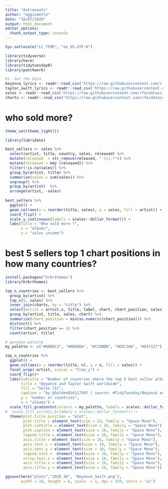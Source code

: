 ```yaml
---
title: "Astronauts"
author: "oggismetto"
date: "16/07/2020"
output: html_document
editor_options: 
  chunk_output_type: console
---
```


```r

Sys.setlocale("LC_TIME", "en_US.UTF-8")

library(tidyverse)
library(here)
library(tidytuesdayR)
library(patchwork)

#1  Get the Data
beyonce_lyrics <- readr::read_csv('https://raw.githubusercontent.com/rfordatascience/tidytuesday/master/data/2020/2020-09-29/beyonce_lyrics.csv')
taylor_swift_lyrics <- readr::read_csv('https://raw.githubusercontent.com/rfordatascience/tidytuesday/master/data/2020/2020-09-29/taylor_swift_lyrics.csv')
sales <- readr::read_csv('https://raw.githubusercontent.com/rfordatascience/tidytuesday/master/data/2020/2020-09-29/sales.csv')
charts <- readr::read_csv('https://raw.githubusercontent.com/rfordatascience/tidytuesday/master/data/2020/2020-09-29/charts.csv')

```

# who sold more?
```r

theme_set(theme_light())

library(lubridate)

best_sellers <- sales %>%
  select(artist, title, country, sales, released) %>%
  mutate(released  = str_remove(released, " \\(.*")) %>%
  mutate(released = mdy (released)) %>%
  filter(!is.na(sales)) %>%
  group_by(artist, title) %>%
  summarize(sales = sum(sales)) %>%
  ungroup() %>%
  group_by(artist)  %>%
  arrange(artist, -sales)
  
best_sellers %>%
  ggplot() +
  geom_col(aes(x = reorder(title, sales), y = sales, fill = artist)) +
  coord_flip() +
  scale_y_continuous(labels = scales::dollar_format()) +
  labs(title = "Who sold more ?",
       x = "albums", 
       y = "sales income")

```

# best 5 sellers top 1 chart positions in how many countries?
```r

install.packages("hrbrthemes")
library(hrbrthemes)

top_n_countries <- best_sellers %>%
  group_by(artist) %>%
  top_n(5, sales) %>%
  inner_join(charts, by = "title") %>%
  select(artist = artist.x, title, label, chart, chart_position, sales) %>%
  group_by(artist, title, sales, chart) %>%
  summarize(chart_position = min(as.numeric(chart_position))) %>%
  distinct() %>%
  filter(chart_position == 1) %>%
  count(artist, title)

# gargano palette
my_palette <- c("#68B8C3", "#ADD0DA", "#CCDBDB", "#D5C1A8", "#637127")

top_n_countries %>%
  ggplot() +
  geom_col(aes(x = reorder(title, n), y = n, fill = sales)) +
  facet_wrap(~artist, scales = "free_y") +
  coord_flip()+
  labs(subtitle = "Number of countries where the top 5 best seller albums were ranked first and their revenue",
       title = "Beyoncé and Taylor Swift worldwide",
       fill = "Sales ($)",
       caption = "by @GoldenB16117397 | source: #TidyTuesday/Beyoncé and Taylor Swift Lyrics",
       y = "number of countries",
       x = "albums") +
  scale_fill_gradientn(colours = my_palette, labels = scales::dollar_format()) +
#  scale_fill_viridis_b(labels = scales::dollar_format()) +
  theme(plot.title.position = "plot",
        plot.title = element_text(size = 24, family = "Space Mono"),
        plot.subtitle = element_text(size = 16, family = "Space Mono"),
        plot.caption = element_text(size = 16, family = "Space Mono"),
        legend.title = element_text(size = 16, family = "Space Mono"),
        axis.title = element_text(size = 16, family = "Space Mono"),
        axis.text.x = element_text(size = 10, family = "Space Mono"),
        axis.text.y = element_text(size = 10, family = "Space Mono"),
        legend.text =  element_text(size = 16, family = "Space Mono"),
        strip.text.x = element_text(size = 16, family = "Space Mono"),
        axis.title.x = element_text(size = 16, family = "Space Mono"),
        axis.title.y = element_text(size = 16, family = "Space Mono"))

ggsave(here("plots","2020_40", "Beyonce_Swift.png"), 
       width = 14, height = 6, scale  = 1, dpi = 310, units = 'in')

```

